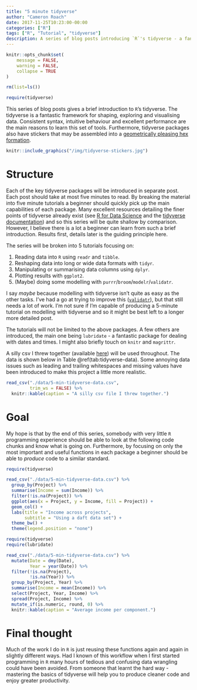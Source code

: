 ```yaml
---
title: "5 minute tidyverse"
author: "Cameron Roach"
date: 2017-11-25T10:23:00-00:00
categories: ["R"]
tags: ["R", "Tutorial", "tidyverse"]
description: A series of blog posts introducing `R`'s tidyverse - a fantastic framework for shaping, exploring and visualising data.
---
```


```r
knitr::opts_chunk$set(
	message = FALSE,
	warning = FALSE,
	collapse = TRUE
)

rm(list=ls())

require(tidyverse)
```

This series of blog posts gives a brief introduction to `R`'s tidyverse. The tidyverse is a fantastic framework for shaping, exploring and visualising data. Consistent syntax, intuitive behaviour and excellent performance are the main reasons to learn this set of tools. Furthermore, tidyverse packages also have stickers that may be assembled into a [geometrically pleasing hex formation](https://twitter.com/nj_tierney/status/918377044634886144).

```r
knitr::include_graphics("/img/tidyverse-stickers.jpg")
```

# Structure

Each of the key tidyverse packages will be introduced in separate post. Each post should take at most five minutes to read. By breaking the material into five minute tutorials a beginner should quickly pick up the main capabilities of each package. Many excellent resources detailing the finer points of tidyverse already exist (see [R for Data Science](http://r4ds.had.co.nz/) and the [tidyverse documentation](https://www.tidyverse.org/packages/)) and so this series will be quite shallow by comparison. However, I believe there is a lot a beginner can learn from such a brief introduction. Results first, details later is the guiding principle here.

The series will be broken into 5 tutorials focusing on:

1. Reading data into `R` using `readr` and `tibble`.
2. Reshaping data into long or wide data formats with `tidyr`.
3. Manipulating or summarising data columns using `dplyr`.
4. Plotting results with `ggplot2`.
5. (Maybe) doing some modelling with `purrr`/`broom`/`modelr`/`validatr`.

I say _maybe_ because modelling with tidyverse isn't quite as easy as the other tasks. I've had a go at trying to improve this ([`validatr`](https://github.com/camroach87/validatr)), but that still needs a lot of work. I'm not sure if I'm capable of producing a 5-minute tutorial on modelling with tidyverse and so it might be best left to a longer more detailed post.

The tutorials will not be limited to the above packages. A few others are
introduced, the main one being `lubridate` - a fantastic package for dealing
with dates and times. I might also briefly touch on `knitr` and `magrittr`.

A silly csv I threw together (available [here](https://raw.githubusercontent.com/camroach87/blog-build/master/content/post/data/5-min-tidyverse-data.csv)) will be used throughout. The data is shown below in Table \@ref(tab:tidyverse-data). Some annoying data issues such as leading and trailing whitespaces and missing values have been introduced to make this project a little more realistic.

```r
read_csv("./data/5-min-tidyverse-data.csv",
         trim_ws = FALSE) %>% 
  knitr::kable(caption = "A silly csv file I threw together.")
```

# Goal

My hope is that by the end of this series, somebody with very little `R` programming experience should be able to look at the following code chunks and know what is going on. Furthermore, by focusing on only the most important and useful functions in each package a beginner should be able to _produce_ code to a similar standard.

```r
require(tidyverse)

read_csv("./data/5-min-tidyverse-data.csv") %>% 
  group_by(Project) %>% 
  summarise(Income = sum(Income)) %>% 
  filter(!is.na(Project)) %>% 
  ggplot(aes(x = Project, y = Income, fill = Project)) +
  geom_col() + 
  labs(title = "Income across projects",
       subtitle = "Using a daft data set") +
  theme_bw() +
  theme(legend.position = "none")
```

```r
require(tidyverse)
require(lubridate)

read_csv("./data/5-min-tidyverse-data.csv") %>% 
  mutate(Date = dmy(Date),
         Year = year(Date)) %>% 
  filter(!is.na(Project),
         !is.na(Year)) %>% 
  group_by(Project, Year) %>% 
  summarise(Income = mean(Income)) %>% 
  select(Project, Year, Income) %>% 
  spread(Project, Income) %>% 
  mutate_if(is.numeric, round, 0) %>% 
  knitr::kable(caption = "Average income per component.")
```

# Final thought

Much of the work I do in `R` is just reusing these functions again and again in slightly different ways. Had I known of this workflow when I first started programming in `R` many hours of tedious and confusing data wrangling could have been avoided. From someone that learnt the hard way - mastering the basics of tidyverse will help you to produce cleaner code and enjoy greater productivity.
